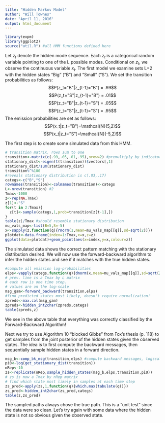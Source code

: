 ```yaml
---
title: "Hidden Markov Model"
author: "Will Townes"
date: "April 11, 2016"
output: html_document
---
```


```r
library(expm)
library(ggplot2)
source("util.R") #all HMM functions defined here
```

Let $z_t$ denote the hidden mode sequence. Each $z_t$ is a categorical random variable pointing to one of the L possible modes. Conditional on $z_t$, we observe the continuous variable $x_t$. The first model we examine sets L=2 with the hidden states "Big" ("B") and "Small" ("S"). We set the transition probabilities as follows:
$$P(z_t="B"|z_{t-1}="B") = .99$$
$$P(z_t="S"|z_{t-1}="B") = .01$$
$$P(z_t="B"|z_{t-1}="S") = .05$$
$$P(z_t="S"|z_{t-1}="S") = .95$$
The emission probabilities are set as follows:
$$P(x_t|z_t="B")=\mathcal{N}(5,2)$$
$$P(x_t|z_t="S")=\mathcal{N}(-5,2)$$

The first step is to create some simulated data from this HMM.

```r
# transition matrix, rows sum to one
transition<-matrix(c(.99,.05,.01,.95),nrow=2) #premultiply by indicator to get new vals
stationary_dist<-eigen(t(transition))$vectors[,1]
stationary_dist/sum(stationary_dist)
transition%^%100
#reveals stationary distribution is c(.83,.17)
categs<-c("B","S")
rownames(transition)<-colnames(transition)<-categs
L<-nrow(transition) #2
Tmax<-1000
z<-rep(NA,Tmax)
z[1]<-"S"
for(t in 2:Tmax){
  z[t]<-sample(categs,1,prob=transition[z[t-1],])
}
table(z)/Tmax #should resemble stationary distribution
mu_vals_map<-list(B=5,S=-5)
x<-sapply(z,function(q){rnorm(1,mean=mu_vals_map[[q]],sd=sqrt(2))})
plotdat<-data.frame(index=1:Tmax,x=x,z=z)
ggplot(data=plotdat)+geom_point(aes(x=index,y=x,colour=z))
```

The simulated data shows the correct pattern matching with the stationary distribution desired. We will now use the forward-backward algorithm to infer the hidden states and see if it matches with the true hidden states.

```r
#compute all emission log-probabilities
elps<-vapply(categs,function(q){dnorm(x,mean=mu_vals_map[[q]],sd=sqrt(2),log=TRUE)},FUN.VALUE=rep(0.0,Tmax))
# prev. line is a Tmax by L matrix
# each row is one time step.
# values are on the log-scale
msg_gam<-forward_backward(transition,elps)
#find predicted states most likely, doesn't require normalization!
zpreds<-max.col(msg_gam)
zpreds<-hidden_int2char(zpreds,categs)
table(zpreds,z)
```
We see in the above table that everything was correctly classified by the Forward-Backward Algorithm!

Next we try to use Algorithm 10 "blocked Gibbs" from Fox's thesis (p. 118) to get samples from the joint posterior of the hidden states given the observed states. The idea is to first compute the backward messages, then sequentially sample hidden states in a forward direction.

```r
msg_b<-comp_bk_msg(transition,elps) #compute backward messages, logscale by default
pi0<-log(get_stationary_dist(transition))
nRep<-10
zs<-replicate(nRep,sample_hidden_states(msg_b,elps,transition,pi0))
# zs is now a Tmax by nRep matrix
# find which state most likely in samples at each time step
zs_pred<-apply(zs,1,function(q){which.max(tabulate(q))})
zs_pred<-hidden_int2char(zs_pred,categs)
table(z,zs_pred)
```

The sampled paths always chose the true path. This is a "unit test" since the data were so clean. Let's try again with some data where the hidden state is not so obvious given the observed state.

```r
```
